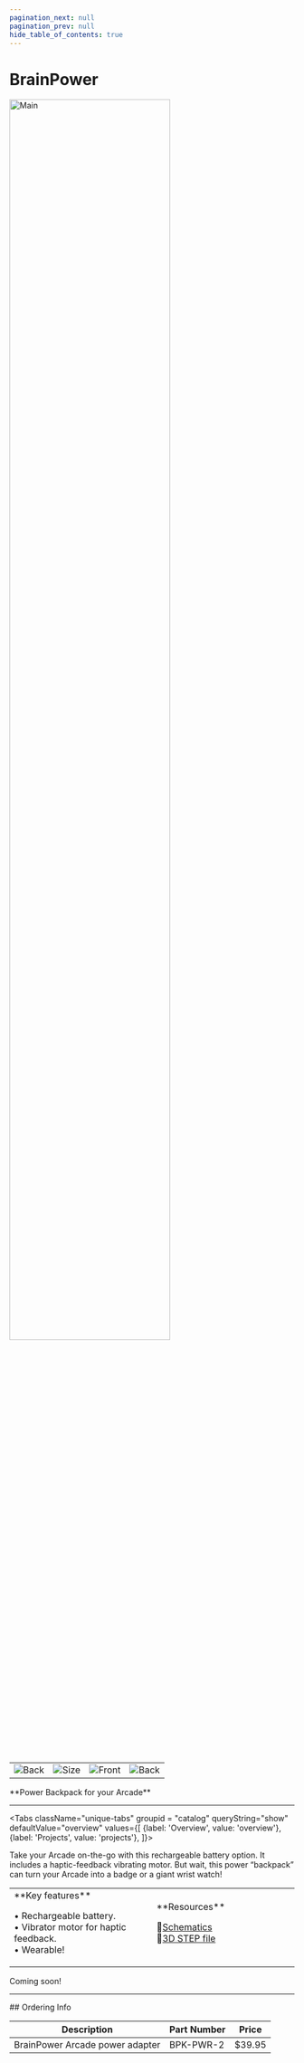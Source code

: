 ```yaml
---
pagination_next: null
pagination_prev: null
hide_table_of_contents: true
---
```



# BrainPower


<div style={{ textAlign: "center" }}>

<Zoom>
<img alt="Main" width="75%" src="/img/catalog/brainpower-front.png" />
</Zoom>

  <table>
    <td>
      <Zoom>
        <img alt="Back" src="/img/catalog/brainpower-back.png" />
      </Zoom>
    </td>
    <td>
      <Zoom>
        <img alt="Size" src="/img/catalog/brainpower-arcade-front45.jpg" />
      </Zoom>
    </td>
    <td>
      <Zoom>
        <img alt="Front" src="/img/catalog/brainpower-front45.png" />
      </Zoom>
    </td>
    <td>
      <Zoom>
        <img alt="Back" src="/img/catalog/brainpower-arcade.jpg" />
      </Zoom>
    </td>
  </table>
  <p>**Power Backpack for your Arcade**</p>
</div>

---

<Tabs className="unique-tabs" groupid = "catalog" queryString="show" defaultValue="overview"
  values={[
    {label: 'Overview', value: 'overview'},
    {label: 'Projects', value: 'projects'},
  ]}>

<TabItem value="overview">
Take your Arcade on-the-go with this rechargeable battery option. It includes a haptic-feedback vibrating  motor. But wait, this power “backpack” can turn your Arcade into a badge or a giant wrist watch! 

<table><td width='50%'>
**Key features**

• Rechargeable battery.<br/>
• Vibrator motor for haptic feedback.<br/>
• Wearable!<br/>

</td><td width='50%'>
**Resources**

📄[Schematics](pathname:///sch/gdl-acfan-b.pdf)<br/>
🔩[3D STEP file](pathname:///3d/gdl-acfan-b.step)<br/>


</td></table>
</TabItem>

<TabItem value="projects">Coming soon!</TabItem>

</Tabs>




---

<p
  style={{
    backgroundColor: "orange",
    color: "black",
    padding: "0px 0px 0px 30px",
  }}
>
  ## Ordering Info
</p>

| Description | Part Number | Price  |
| ----------- | ----------- | ------ |
| BrainPower Arcade power adapter   | BPK-PWR-2 | $39.95 |

